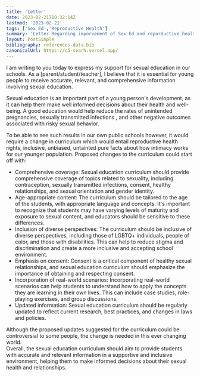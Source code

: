 ```yaml
---
title: 'Letter'
date: 2023-02-21T10:32:14Z
lastmod: '2023-02-21'
tags: ['Sex Ed','Reproductive Health']
summary: 'Letter Regarding imporvement of Sex Ed and reporductive health'
layout: PostSimple
bibliography: references-data.bib
canonicalUrl: https://c5-searh.vercel.app/
---
```


I am writing to you today to express my support for sexual education in our schools. As a [parent/student/teacher], I believe that it is essential for young people to receive accurate, relevant, and comprehensive information involving sexual education.  

Sexual education is an important part of a young person's development, as it can help them make well informed decisions about their health and well-being. A good education would help reduce the rates of unintended pregnancies, sexually transmitted infections , and other negative outcomes associated with risky sexual behavior.  

To be able to see such results in our own public schools however, it would require a change in curriculum which would entail reproductive health rights, inclusive, unbiased, untainted pure facts about how intimacy works for our younger population.
Proposed changes to the curriculum could start off with:

- Comprehensive coverage: Sexual education curriculum should provide comprehensive coverage of topics related to sexuality, including contraception, sexually transmitted infections, consent, healthy relationships, and sexual orientation and gender identity.
- Age-appropriate content: The curriculum should be tailored to the age of the students, with appropriate language and concepts. It's important to recognize that students may have varying levels of maturity and exposure to sexual content, and educators should be sensitive to these differences.
- Inclusion of diverse perspectives: The curriculum should be inclusive of diverse perspectives, including those of LGBTQ+ individuals, people of color, and those with disabilities. This can help to reduce stigma and discrimination and create a more inclusive and accepting school environment.
- Emphasis on consent: Consent is a critical component of healthy sexual relationships, and sexual education curriculum should emphasize the importance of obtaining and respecting consent.
- Incorporation of real-world scenarios: Incorporating real-world scenarios can help students to understand how to apply the concepts they are learning in their own lives. This can include case studies, role-playing exercises, and group discussions.
- Updated information: Sexual education curriculum should be regularly updated to reflect current research, best practices, and changes in laws and policies.

Although the proposed updates suggested for the curriculum could be controversial to some people, the change is needed in this ever changing world.  
Overall, the sexual education curriculum should aim to provide students with accurate and relevant information in a supportive and inclusive environment, helping them to make informed decisions about their sexual health and relationships.